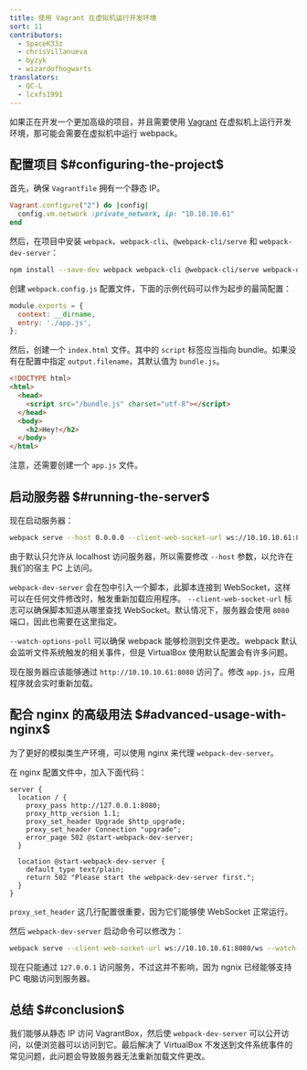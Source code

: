 ```yaml
---
title: 使用 Vagrant 在虚拟机运行开发环境
sort: 11
contributors:
  - SpaceK33z
  - chrisVillanueva
  - byzyk
  - wizardofhogwarts
translators:
  - QC-L
  - lcxfs1991
---
```


如果正在开发一个更加高级的项目，并且需要使用 [Vagrant](https://www.vagrantup.com/) 在虚拟机上运行开发环境，那可能会需要在虚拟机中运行 webpack。

## 配置项目 $#configuring-the-project$

首先，确保 `Vagrantfile` 拥有一个静态 IP。

```ruby
Vagrant.configure("2") do |config|
  config.vm.network :private_network, ip: "10.10.10.61"
end
```

然后，在项目中安装 `webpack`、`webpack-cli`、`@webpack-cli/serve` 和 `webpack-dev-server`：

```bash
npm install --save-dev webpack webpack-cli @webpack-cli/serve webpack-dev-server
```

创建 `webpack.config.js` 配置文件，下面的示例代码可以作为起步的最简配置：

```js
module.exports = {
  context: __dirname,
  entry: './app.js',
};
```

然后，创建一个 `index.html` 文件。其中的 `script` 标签应当指向 bundle。如果没有在配置中指定 `output.filename`，其默认值为 `bundle.js`。

```html
<!DOCTYPE html>
<html>
  <head>
    <script src="/bundle.js" charset="utf-8"></script>
  </head>
  <body>
    <h2>Hey!</h2>
  </body>
</html>
```

注意，还需要创建一个 `app.js` 文件。

## 启动服务器 $#running-the-server$

现在启动服务器：

```bash
webpack serve --host 0.0.0.0 --client-web-socket-url ws://10.10.10.61:8080/ws --watch-options-poll
```

由于默认只允许从 localhost 访问服务器，所以需要修改 `--host` 参数，以允许在我们的宿主 PC 上访问。

`webpack-dev-server` 会在包中引入一个脚本，此脚本连接到 WebSocket，这样可以在任何文件修改时，触发重新加载应用程序。
`--client-web-socket-url` 标志可以确保脚本知道从哪里查找 WebSocket。默认情况下，服务器会使用 `8080` 端口，因此也需要在这里指定。

`--watch-options-poll` 可以确保 webpack 能够检测到文件更改。webpack 默认会监听文件系统触发的相关事件，但是 VirtualBox 使用默认配置会有许多问题。

现在服务器应该能够通过 `http://10.10.10.61:8080` 访问了。修改 `app.js`，应用程序就会实时重新加载。

## 配合 nginx 的高级用法 $#advanced-usage-with-nginx$

为了更好的模拟类生产环境，可以使用 nginx 来代理 `webpack-dev-server`。

在 nginx 配置文件中，加入下面代码：

```nginx
server {
  location / {
    proxy_pass http://127.0.0.1:8080;
    proxy_http_version 1.1;
    proxy_set_header Upgrade $http_upgrade;
    proxy_set_header Connection "upgrade";
    error_page 502 @start-webpack-dev-server;
  }

  location @start-webpack-dev-server {
    default_type text/plain;
    return 502 "Please start the webpack-dev-server first.";
  }
}
```

`proxy_set_header` 这几行配置很重要，因为它们能够使 WebSocket 正常运行。

然后 `webpack-dev-server` 启动命令可以修改为：

```bash
webpack serve --client-web-socket-url ws://10.10.10.61:8080/ws --watch-options-poll
```

现在只能通过 `127.0.0.1` 访问服务，不过这并不影响，因为 ngnix 已经能够支持 PC 电脑访问到服务器。

## 总结 $#conclusion$

我们能够从静态 IP 访问 VagrantBox，然后使 `webpack-dev-server` 可以公开访问，以便浏览器可以访问到它。最后解决了 VirtualBox 不发送到文件系统事件的常见问题，此问题会导致服务器无法重新加载文件更改。
